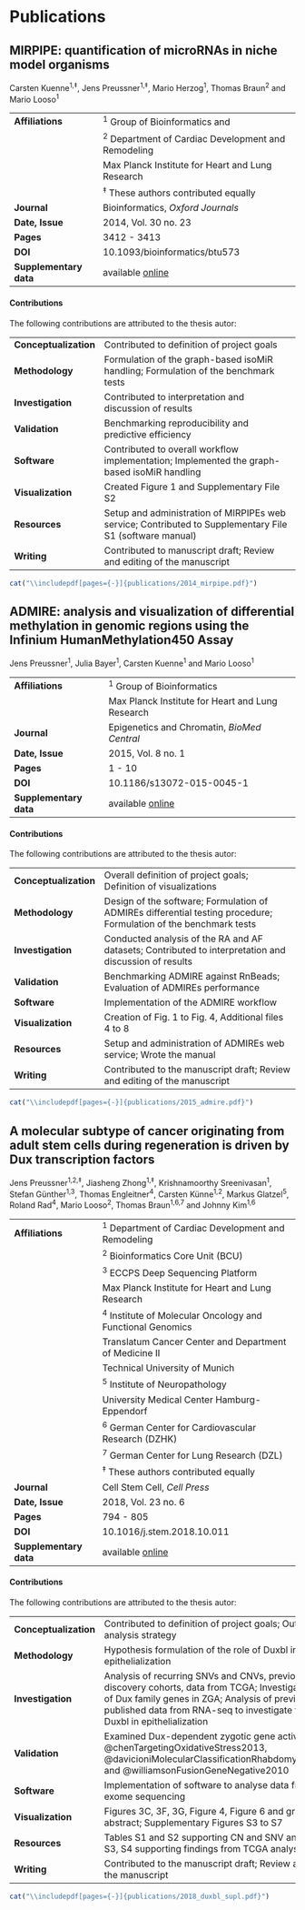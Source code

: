 # Publications

## MIRPIPE: quantification of microRNAs in niche model organisms

Carsten Kuenne^1,$\ddagger$^, Jens Preussner^1,$\ddagger$^, Mario Herzog^1^, Thomas Braun^2^ and Mario Looso^1^

------------------    ---------------------------------------------------------------------------------------------------------------------
**Affiliations**      ^1^ Group of Bioinformatics and
                      ^2^ Department of Cardiac Development and Remodeling 
                          Max Planck Institute for Heart and Lung Research
                      ^$\ddagger$^ These authors contributed equally
**Journal**           Bioinformatics, *Oxford Journals*
**Date, Issue**       2014, Vol. 30 no. 23
**Pages**             3412 - 3413
**DOI**               10.1093/bioinformatics/btu573
**Supplementary data**               available [online](https://academic.oup.com/bioinformatics/article/30/23/3412/207691#supplementary-data)
------------------    ---------------------------------------------------------------------------------------------------------------------

#### Contributions

The following contributions are attributed to the thesis autor:

| |   |
|-|---|
| **Conceptualization** | Contributed to definition of project goals |
| **Methodology** | Formulation of the graph-based isoMiR handling; Formulation of the benchmark tests |
| **Investigation** | Contributed to interpretation and discussion of results |
| **Validation** | Benchmarking reproducibility and predictive efficiency |
| **Software** | Contributed to overall workflow implementation; Implemented the graph-based isoMiR handling |
| **Visualization** | Created Figure 1 and Supplementary File S2 |
| **Resources ** | Setup and administration of MIRPIPEs web service; Contributed to Supplementary File S1 (software manual) |
| **Writing** | Contributed to manuscript draft; Review and editing of the manuscript |

```r
cat("\\includepdf[pages={-}]{publications/2014_mirpipe.pdf}")
```

## ADMIRE: analysis and visualization of differential methylation in genomic regions using the Infinium HumanMethylation450 Assay

Jens Preussner^1^, Julia Bayer^1^, Carsten Kuenne^1^ and Mario Looso^1^

------------------    ---------------------------------------------------------------------------------------------------------------------
**Affiliations**      ^1^ Group of Bioinformatics
                          Max Planck Institute for Heart and Lung Research
**Journal**           Epigenetics and Chromatin, *BioMed Central*
**Date, Issue**       2015, Vol. 8 no. 1
**Pages**             1 - 10
**DOI**               10.1186/s13072-015-0045-1
**Supplementary data**               available [online](https://epigeneticsandchromatin.biomedcentral.com/articles/10.1186/s13072-015-0045-1#Sec14)
------------------    ---------------------------------------------------------------------------------------------------------------------

#### Contributions

The following contributions are attributed to the thesis autor:

| |   |
|-|---|
| **Conceptualization** | Overall definition of project goals; Definition of visualizations |
| **Methodology** | Design of the software; Formulation of ADMIREs differential testing procedure; Formulation of the benchmark tests |
| **Investigation** | Conducted analysis of the RA and AF datasets; Contributed to interpretation and discussion of results |
| **Validation** | Benchmarking ADMIRE against RnBeads; Evaluation of ADMIREs performance |
| **Software** | Implementation of the ADMIRE workflow |
| **Visualization** | Creation of Fig. 1 to Fig. 4, Additional files 4 to 8 |
| **Resources ** | Setup and administration of ADMIREs web service; Wrote the manual |
| **Writing** | Contributed to the manuscript draft; Review and editing of the manuscript |

```r
cat("\\includepdf[pages={-}]{publications/2015_admire.pdf}")
```

## A molecular subtype of cancer originating from adult stem cells during regeneration is driven by Dux transcription factors

Jens Preussner^1,2,$\ddagger$^, Jiasheng Zhong^1,$\ddagger$^, Krishnamoorthy Sreenivasan^1^, Stefan Günther^1,3^, Thomas Engleitner^4^, Carsten Künne^1,2^, Markus Glatzel^5^, Roland Rad^4^, Mario Looso^2^, Thomas Braun^1,6,7^ and Johnny Kim^1,6^

------------------    ---------------------------------------------------------------------------------------------------------------------
**Affiliations**      ^1^ Department of Cardiac Development and Remodeling
                      ^2^ Bioinformatics Core Unit (BCU)
                      ^3^ ECCPS Deep Sequencing Platform
                          Max Planck Institute for Heart and Lung Research
                      ^4^ Institute of Molecular Oncology and Functional Genomics
                          Translatum Cancer Center and Department of Medicine II
                          Technical University of Munich
                      ^5^ Institute of Neuropathology
                          University Medical Center Hamburg-Eppendorf
                      ^6^ German Center for Cardiovascular Research (DZHK)
                      ^7^ German Center for Lung Research (DZL)
                      ^$\ddagger$^ These authors contributed equally
**Journal**           Cell Stem Cell, *Cell Press*
**Date, Issue**       2018, Vol. 23 no. 6
**Pages**             794 - 805
**DOI**               10.1016/j.stem.2018.10.011
**Supplementary data**               available [online](https://www.sciencedirect.com/science/article/pii/S1934590918304922#app2)
------------------    ---------------------------------------------------------------------------------------------------------------------

#### Contributions

The following contributions are attributed to the thesis autor:

| |   |
|-|---|
| **Conceptualization** | Contributed to definition of project goals; Outlined data analysis strategy |
| **Methodology** | Hypothesis formulation of the role of Duxbl in epithelialization |
| **Investigation** | Analysis of recurring SNVs and CNVs, previously published discovery cohorts, data from TCGA; Investigation of the role of Dux family genes in ZGA; Analysis of previously published data from RNA-seq to investigate the role of Duxbl in epithelialization |
| **Validation** | Examined Dux-dependent zygotic gene activation in @chenTargetingOxidativeStress2013, @davicioniMolecularClassificationRhabdomyosarcoma2009 and @williamsonFusionGeneNegative2010 |
| **Software** | Implementation of software to analyse data from whole-exome sequencing |
| **Visualization ** | Figures 3C, 3F, 3G, Figure 4, Figure 6 and graphical abstract; Supplementary Figures S3 to S7 |
| **Resources ** | Tables S1 and S2 supporting CN and SNV analysis; Tables S3, S4 supporting findings from TCGA analysis | 
| **Writing** | Contributed to the manuscript draft; Review and editing of the manuscript |

```r
cat("\\includepdf[pages={-}]{publications/2018_duxbl_supl.pdf}")
```
